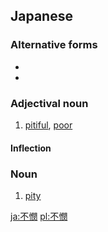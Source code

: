 ==Japanese==
{{ja-kanjitab|ふ|びん|yomi=o}}

===Alternative forms===
* {{l/ja|不愍}}
* {{l/ja|不便}}

===Adjectival noun===
{{ja-adj|infl=na|ふびん}}

# [[pitiful]], [[poor]]

====Inflection====
{{ja-na|ふびん}}

===Noun===
{{ja-noun|ふびん}}

# [[pity]]

[[ja:不憫]]
[[pl:不憫]]